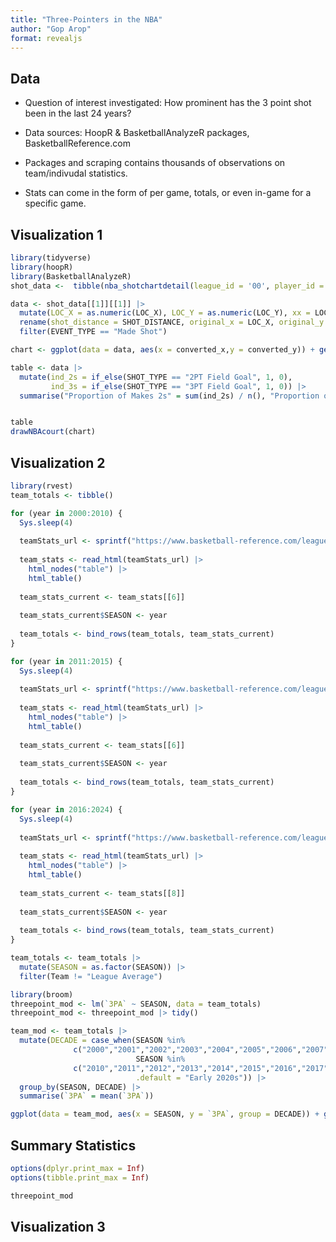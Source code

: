 ```yaml
---
title: "Three-Pointers in the NBA"
author: "Gop Arop"
format: revealjs
---
```


## Data
 
* Question of interest investigated: How prominent has the 3 point shot been in the last 24 years?

* Data sources: HoopR & BasketballAnalyzeR packages, BasketballReference.com

* Packages and scraping contains thousands of observations on team/indivudal statistics. 

* Stats can come in the form of per game, totals, or even in-game for a specific game.

## Visualization 1

```r
library(tidyverse)
library(hoopR)
library(BasketballAnalyzeR)
shot_data <-  tibble(nba_shotchartdetail(league_id = '00', player_id = '2544', season = "2023-24"))

data <- shot_data[[1]][[1]] |> 
  mutate(LOC_X = as.numeric(LOC_X), LOC_Y = as.numeric(LOC_Y), xx = LOC_X/10, yy = LOC_Y/10 - 41.75) |> 
  rename(shot_distance = SHOT_DISTANCE, original_x = LOC_X, original_y = LOC_Y, converted_y = yy, converted_x = xx) |>
  filter(EVENT_TYPE == "Made Shot")
```

```r
chart <- ggplot(data = data, aes(x = converted_x,y = converted_y)) + geom_point() + coord_fixed() + theme(panel.grid.major = element_blank(), panel.grid.minor = element_blank(), panel.background = element_rect(fill = "white"), axis.title = element_blank(), axis.text = element_blank(), axis.ticks = element_blank())

table <- data |> 
  mutate(ind_2s = if_else(SHOT_TYPE == "2PT Field Goal", 1, 0),
         ind_3s = if_else(SHOT_TYPE == "3PT Field Goal", 1, 0)) |>
  summarise("Proportion of Makes 2s" = sum(ind_2s) / n(), "Proportion of Makes 3s" = sum(ind_3s) / n())


table
drawNBAcourt(chart)
```


## Visualization 2

```r
library(rvest)
team_totals <- tibble()

for (year in 2000:2010) {
  Sys.sleep(4)
  
  teamStats_url <- sprintf("https://www.basketball-reference.com/leagues/NBA_%s.html", year)
  
  team_stats <- read_html(teamStats_url) |> 
    html_nodes("table") |>
    html_table() 
  
  team_stats_current <- team_stats[[6]]
  
  team_stats_current$SEASON <- year
  
  team_totals <- bind_rows(team_totals, team_stats_current) 
}

for (year in 2011:2015) {
  Sys.sleep(4)
  
  teamStats_url <- sprintf("https://www.basketball-reference.com/leagues/NBA_%s.html", year)
  
  team_stats <- read_html(teamStats_url) |> 
    html_nodes("table") |>
    html_table() 
  
  team_stats_current <- team_stats[[6]]
  
  team_stats_current$SEASON <- year
  
  team_totals <- bind_rows(team_totals, team_stats_current) 
}

for (year in 2016:2024) {
  Sys.sleep(4)
  
  teamStats_url <- sprintf("https://www.basketball-reference.com/leagues/NBA_%s.html", year)
  
  team_stats <- read_html(teamStats_url) |> 
    html_nodes("table") |>
    html_table() 
  
  team_stats_current <- team_stats[[8]]
  
  team_stats_current$SEASON <- year
  
  team_totals <- bind_rows(team_totals, team_stats_current) 
}


```

```r
team_totals <- team_totals |>
  mutate(SEASON = as.factor(SEASON)) |>
  filter(Team != "League Average")
```


```r
library(broom)
threepoint_mod <- lm(`3PA` ~ SEASON, data = team_totals)
threepoint_mod <- threepoint_mod |> tidy()
```

```r
team_mod <- team_totals |>
  mutate(DECADE = case_when(SEASON %in%
              c("2000","2001","2002","2003","2004","2005","2006","2007","2008","2009") ~ "2000s",
                            SEASON %in%
              c("2010","2011","2012","2013","2014","2015","2016","2017","2018","2019") ~ "2010s",
                            .default = "Early 2020s")) |>
  group_by(SEASON, DECADE) |>
  summarise(`3PA` = mean(`3PA`))

ggplot(data = team_mod, aes(x = SEASON, y = `3PA`, group = DECADE)) + geom_point() + geom_line() + facet_grid(~DECADE, scales = "free_x") + theme_light()
```

## Summary Statistics

```r
options(dplyr.print_max = Inf)
options(tibble.print_max = Inf)

threepoint_mod
```

## Visualization 3

```r

```





